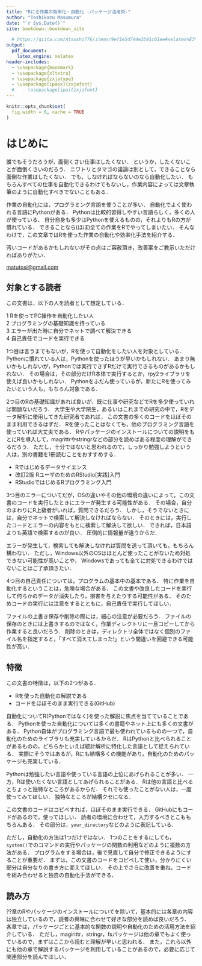 ```yaml
--- 
title: "Rにる作業の効率化・自動化 -パッケージ活用術-"
author: "Toshikazu Masumura"
date: "`r Sys.Date()`"
site: bookdown::bookdown_site

  # https://qiita.com/Atsushi776/items/9ef1e5d744e2b91c61ee#xelatex%E3%82%92%E7%94%A8%E3%81%84%E3%82%8B%E5%A0%B4%E5%90%88
output:
  pdf_document: 
    latex_engine: xelatex 
header-includes: 
  - \usepackage{bookmark} 
  - \usepackage{xltxtra} 
  - \usepackage{zxjatype} 
  - \usepackage[ipaex]{zxjafont} 
  #   - \usepackage[ipa]{zxjafont} 
---
```


```r
knitr::opts_chunk$set(
  fig.width = 6, cache = TRUE
)
```

# はじめに {-}

誰でもそうだろうが，面倒くさい仕事はしたくない．
というか，したくないことが面倒くさいのだろう．
ニワトリとタマゴの議論は別として，できることなら面倒な作業はしたくない．
でも，しなければならないのなら自動化したい．
もちろんすべての仕事を自動化できるわけでもないし，作業内容によっては文章執筆のように自動化すべきでないこともある．

作業の自動化には，プログラミング言語を使うことが多い．
自動化でよく使われる言語にPythonがある．
Pythonは比較的習得しやすい言語らしく，多くの人が使っている．
自分自身も多少はPythonを使えるものの，それよりもRの方が慣れている．
できることなら(ほぼ)全ての作業をRでやってしまいたい．
そんなわけで，この文章ではRを使った作業の自動化や効率化手法を紹介する．

汚いコードがあるかもしれないがその点はご容赦頂き，改善案をご教示いただければありがたい．

[matutosi\@gmail.com](mailto:matutosi@gmail.com){.email}

## 対象とする読者

この文書は，以下の人を読者として想定している．

1 Rを使ってPC操作を自動化したい人\
2 プログラミングの基礎知識を持っている\
3 エラーが出た時に自分でネットで調べて解決できる\
4 自己責任でコードを実行できる

1つ目は言うまでもないが，Rを使って自動化をしたい人を対象としている．
Pythonに慣れている人は，Pythonを使ったほうが早いかもしれない．
あまり無いかもしれないが，Pythonでは実行できずRだけで実行できるものがあるかもしれない．
その場合は，その部分だけR本体で実行するとか，rpy2ライブラリを使えば良いかもしれない．
Pythonをふだん使っているが，新たにRを使ってみたいという人も，もちろん対象である．

2つ目のRの基礎知識があれば良いが，既に仕事や研究などでRを多少使っていれば問題ないだろう．
大学生や大学院生，あるいはこれまでの研究の中で，Rをデータ解析に使用してきた研究者であれば， この文書の多くのコードをほぼそのまま利用できるはずだ．
Rを使ったことはなくても，他のプログラミング言語を使っていれば大丈夫である．
Rやパッケージのインストールについての説明をもとにRを導入して，magrittrやstringrなどの部分を読めばある程度の理解ができるだろう．
ただし，十分ではないと思われるので，しっかり勉強しようという人は，別の書籍を1冊読むことをおすすめする．

-   Rではじめるデータサイエンス\
-   改訂2版 RユーザのためのRStudio[実践]入門\
-   RStudioではじめるRプログラミング入門

3つ目のエラーについてだが，OSの違いやその他の環境の違いによって，この文書のコードを実行したときにエラーが発生する可能性がある．
その場合，自分のまわりにR上級者がいれば，質問できるだろう．
しかし，そうでないときには，自分でネットで検索して解決しなければならない．
そのときには，実行したコードとエラーの内容をもとに検索して解決して欲しい．
できれば，日本語よりも英語で検索するのが良い．
圧倒的に情報量が違うからだ．

エラーが発生して，検索しても解決しなければ質問を送って頂いても，もちろん構わない．
ただし，Windows以外のOSはほとんど使ったことがないため対処できない可能性が高いことや， Windowsであっても全てに対処できるわけではないことはご了承頂きたい．

4つ目の自己責任については，プログラムの基本中の基本である．
特に作業を自動化するということは，危険な場合がある．
この文書や改良したコードを実行して何らかのデータが消失したり，損害を与えたりする可能性がある．
そのためコードの実行には注意をするとともに，自己責任で実行してほしい．

ファイルの上書き保存や削除の際には，細心の注意が必要だろう．
ファイルの保存のときには上書きするのではなく，作業ディレクトリに一旦コピーしてから作業すると良いだろう．
削除のときは，ディレクトリ全体ではなく個別のファイル名を指定すると，「すべて消えてしまった!」という間違いを回避できる可能性が高い．

## 特徴

この文書の特徴は，以下の2つがある．

-   Rを使った自動化の解説である\
-   コードをほぼそのまま実行できる(GitHub)

自動化についてR(Pythonではなく)を使った解説に焦点を当てていることである．
Pythonを使った自動化については多くの書籍やネット上にも多くの文書がある．
Python自体がプログラミング言語で最も使われているものの一つで，自動化のためのライブラリも充実しているからだ．
RはPythonと比べられることがあるものの，どちらかといえば統計解析に特化した言語として捉えられている．
実際にそうではあるが，Rにも結構多くの機能があり，自動化のためのパッケージも充実している．

Pythonは勉強したい言語や使っている言語の上位にあげられることが多い．
一方，Rは使いたくない言語としてあげられることがある．
Rは他の言語と比べるとちょっと独特なところがあるからだ．
それでも使ったことがない人は，一度使ってみてほしい．
独特なところが結構クセになる．

この文書のコードはコピペすれば，ほぼそのまま実行できる．
GitHubにもコードがあるので，使ってほしい．
読者の環境に合わせて，入力するべきとこももちろんある．
その部分は，`your_directory`などのように表記している．

ただし，自動化の方法は1つだけではない．
1つのことをするにしても，`system()`でのコマンドの実行やパッケージの関数の利用などのように複数の方法がある．
プログラムをする場合は，後で見直して自分で修正できるようにすることが重要だ．
まずは，この文書のコードをコピペして使い，分かりにくい部分は自分なりの書き方に変えてほしい．
その上でさらに改善を重ね，コードを組み合わせると独自の自動化手法ができる．

## 読み方

??章のRやパッケージのインストールについてを除いて，基本的には各章の内容は独立しているので，読者の興味に合わせて好きな部分を読めば良いだろう．
各章では，パッケージごとに基本的な関数の説明や自動化のための活用方法を紹介している．
ただし，magirittr，stringr，fsパッケージは他の章でもよく使っているので，まずはここから読むと理解が早いと思われる．
また，これら以外にも他の章で解説するパッケージを利用していることがあるので，必要に応じて関連部分を読んでほしい．

